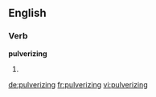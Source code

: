 ==English==

===Verb===
'''pulverizing'''

# {{present participle of|pulverize}}

[[de:pulverizing]]
[[fr:pulverizing]]
[[vi:pulverizing]]